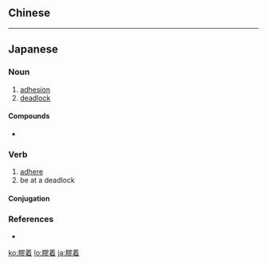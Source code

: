 {{also|膠著}}
==Chinese==
{{zh-see|膠著}}

----

==Japanese==
{{ja-kanjitab|こう|ちゃく|yomi=on}}

===Noun===
{{ja-noun|こうちゃく}}

# [[adhesion]]
# [[deadlock]]

====Compounds====
* {{ja-r|膠着語|こうちゃくご|gloss=agglutinative language}}

===Verb===
{{ja-verb-suru|こうちゃく}}

# [[adhere]]
# be at a deadlock

====Conjugation====
{{ja-suru|こうちゃく}}

===References===
* {{R:Shogakukan}}

[[ko:膠着]]
[[lo:膠着]]
[[ja:膠着]]